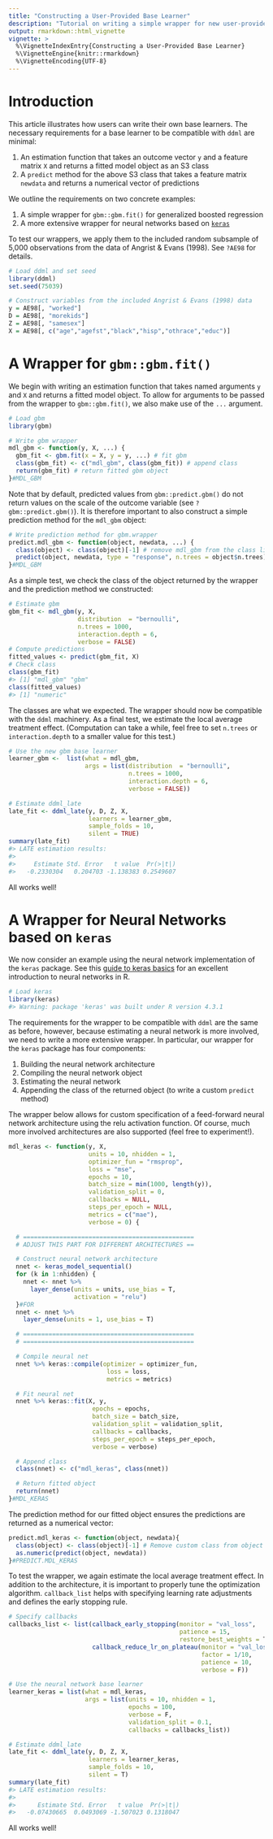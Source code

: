 ```yaml
---
title: "Constructing a User-Provided Base Learner"
description: "Tutorial on writing a simple wrapper for new user-provided base learner."
output: rmarkdown::html_vignette
vignette: >
  %\VignetteIndexEntry{Constructing a User-Provided Base Learner}
  %\VignetteEngine{knitr::rmarkdown}
  %\VignetteEncoding{UTF-8}
---
```




# Introduction

This article illustrates how users can write their own base learners. The necessary requirements for a base learner to be compatible with ``ddml`` are minimal:

1. An estimation function that takes an outcome vector ``y`` and a feature matrix ``X`` and returns a fitted model object as an S3 class
2. A ``predict`` method for the above S3 class that takes a feature matrix ``newdata`` and returns a numerical vector of predictions

We outline the requirements on two concrete examples:

1. A simple wrapper for ``gbm::gbm.fit()`` for generalized boosted regression
2. A more extensive wrapper for neural networks based on [``keras``](https://cran.r-project.org/web/packages/keras/index.html)

To test our wrappers, we apply them to the included random subsample of 5,000 observations from the data of Angrist & Evans (1998). See ``?AE98`` for details.


```r
# Load ddml and set seed
library(ddml)
set.seed(75039)

# Construct variables from the included Angrist & Evans (1998) data
y = AE98[, "worked"]
D = AE98[, "morekids"]
Z = AE98[, "samesex"]
X = AE98[, c("age","agefst","black","hisp","othrace","educ")]
```

# A Wrapper for ``gbm::gbm.fit()``

We begin with writing an estimation function that takes named arguments ``y`` and ``X`` and returns a fitted model object. To allow for arguments to be passed from the wrapper to ``gbm::gbm.fit()``, we also make use of the ``...`` argument.


```r
# Load gbm
library(gbm)

# Write gbm wrapper
mdl_gbm <- function(y, X, ...) {
  gbm_fit <- gbm.fit(x = X, y = y, ...) # fit gbm
  class(gbm_fit) <- c("mdl_gbm", class(gbm_fit)) # append class
  return(gbm_fit) # return fitted gbm object
}#MDL_GBM
```

Note that by default, predicted values from ``gbm::predict.gbm()`` do not return values on the scale of the outcome variable (see ``?gbm::predict.gbm()``). It is therefore important to also construct a simple prediction method for the ``mdl_gbm`` object:


```r
# Write prediction method for gbm.wrapper
predict.mdl_gbm <- function(object, newdata, ...) {
  class(object) <- class(object)[-1] # remove mdl_gbm from the class list
  predict(object, newdata, type = "response", n.trees = object$n.trees)
}#MDL_GBM
```

As a simple test, we check the class of the object returned by the wrapper and the prediction method we constructed:

```r
# Estimate gbm
gbm_fit <- mdl_gbm(y, X, 
                   distribution  = "bernoulli",
                   n.trees = 1000,
                   interaction.depth = 6, 
                   verbose = FALSE)
# Compute predictions
fitted_values <- predict(gbm_fit, X)
# Check class
class(gbm_fit)
#> [1] "mdl_gbm" "gbm"
class(fitted_values)
#> [1] "numeric"
```

The classes are what we expected. The wrapper should now be compatible with the ``ddml`` machinery. As a final test, we estimate the local average treatment effect. (Computation can take a while, feel free to set ``n.trees`` or ``interaction.depth`` to a smaller value for this test.)

```r
# Use the new gbm base learner
learner_gbm <-  list(what = mdl_gbm,
                     args = list(distribution  = "bernoulli",
                                 n.trees = 1000,
                                 interaction.depth = 6, 
                                 verbose = FALSE))

# Estimate ddml_late
late_fit <- ddml_late(y, D, Z, X,
                      learners = learner_gbm,
                      sample_folds = 10,
                      silent = TRUE)
summary(late_fit)
#> LATE estimation results: 
#>  
#>     Estimate Std. Error   t value  Pr(>|t|)
#>   -0.2330304   0.204703 -1.138383 0.2549607
```

All works well!


# A Wrapper for Neural Networks based on ``keras``

We now consider an example using the neural network implementation of the ``keras`` package. See this [guide to keras basics](https://tensorflow.rstudio.com/guides/keras/basics) for an excellent introduction to neural networks in R.


```r
# Load keras
library(keras)
#> Warning: package 'keras' was built under R version 4.3.1
```

The requirements for the wrapper to be compatible with ``ddml`` are the same as before, however, because estimating a neural network is more involved, we need to write a more extensive wrapper. In particular, our wrapper for the ``keras`` package has four components:

1. Building the neural network architecture
2. Compiling the neural network object
3. Estimating the neural network
4. Appending the class of the returned object (to write a custom ``predict`` method)

The wrapper below allows for custom specification of a feed-forward neural network architecture using the relu activation function. Of course, much more involved architectures are also supported (feel free to experiment!).


```r
mdl_keras <- function(y, X,
                      units = 10, nhidden = 1,
                      optimizer_fun = "rmsprop",
                      loss = "mse",
                      epochs = 10,
                      batch_size = min(1000, length(y)),
                      validation_split = 0,
                      callbacks = NULL,
                      steps_per_epoch = NULL,
                      metrics = c("mae"),
                      verbose = 0) {

  # ===============================================
  # ADJUST THIS PART FOR DIFFERENT ARCHITECTURES ==

  # Construct neural network architecture
  nnet <- keras_model_sequential()
  for (k in 1:nhidden) {
    nnet <- nnet %>%
      layer_dense(units = units, use_bias = T,
                  activation = "relu")
  }#FOR
  nnet <- nnet %>%
    layer_dense(units = 1, use_bias = T)

  # ===============================================
  # ===============================================

  # Compile neural net
  nnet %>% keras::compile(optimizer = optimizer_fun,
                           loss = loss,
                           metrics = metrics)

  # Fit neural net
  nnet %>% keras::fit(X, y,
                       epochs = epochs,
                       batch_size = batch_size,
                       validation_split = validation_split,
                       callbacks = callbacks,
                       steps_per_epoch = steps_per_epoch,
                       verbose = verbose)

  # Append class
  class(nnet) <- c("mdl_keras", class(nnet))

  # Return fitted object
  return(nnet)
}#MDL_KERAS
```

The prediction method for our fitted object ensures the predictions are returned as a numerical vector:


```r
predict.mdl_keras <- function(object, newdata){
  class(object) <- class(object)[-1] # Remove custom class from object
  as.numeric(predict(object, newdata))
}#PREDICT.MDL_KERAS
```


To test the wrapper, we again estimate the local average treatment effect. In addition to the architecture, it is important to properly tune the optimization algorithm. ``callback_list`` helps with specifying learning rate adjustments and defines the early stopping rule.


```r
# Specify callbacks
callbacks_list <- list(callback_early_stopping(monitor = "val_loss",
                                               patience = 15,
                                               restore_best_weights = T),
                       callback_reduce_lr_on_plateau(monitor = "val_loss",
                                                     factor = 1/10,
                                                     patience = 10,
                                                     verbose = F))

# Use the neural network base learner
learner_keras = list(what = mdl_keras,
                     args = list(units = 10, nhidden = 1,
                                 epochs = 100,
                                 verbose = F,
                                 validation_split = 0.1,
                                 callbacks = callbacks_list))

# Estimate ddml_late
late_fit <- ddml_late(y, D, Z, X,
                      learners = learner_keras,
                      sample_folds = 10,
                      silent = T)
summary(late_fit)
#> LATE estimation results: 
#>  
#>      Estimate Std. Error   t value  Pr(>|t|)
#>   -0.07430665  0.0493069 -1.507023 0.1318047
```

All works well!
